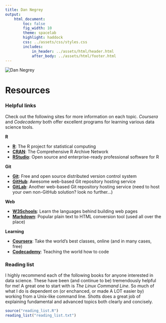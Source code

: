 ```yaml
---
title: Dan Negrey
output:
    html_document:
        toc: false
        fig_width: 10
        theme: spacelab
        highlight: haddock
        css: ../assets/css/styles.css
        includes:
            in_header: ../assets/html/header.html
            after_body: ../assets/html/footer.html
---
```


<img id="dnegrey" src="../assets/img/dnegrey.jpg" alt="Dan Negrey"/>

# Resources

### Helpful links

Check out the following sites for more information on each topic. *Coursera* and *Codecademy* both offer excellent programs for learning various data science tools. 

**R**

  * **[R](https://www.r-project.org/)**: The R project for statistical computing
  * **[CRAN](https://cran.r-project.org/)**: The Comprehensive R Archive Network
  * **[RStudio](https://www.rstudio.com/)**: Open source and enterprise-ready professional software for R

**Git**

  * **[Git](https://git-scm.com/)**: Free and open source distributed version control system
  * **[GitHub](https://github.com/)**: Awesome web-based Git repository hosting service
  * **[GitLab](https://about.gitlab.com/)**: Another web-based Git repository hosting service (need to host your own non-GitHub solution? look no further...)

**Web**

  * **[W3Schools](http://www.w3schools.com/)**: Learn the languages behind building web pages
  * **[Markdown](https://daringfireball.net/projects/markdown/)**: Popular plain text to HTML conversion tool (used all over the place)
  
**Learning**

  * **[Coursera](https://www.coursera.org/)**: Take the world's best classes, online (and in many cases, free)
  * **[Codecademy](https://www.codecademy.com/)**: Teaching the world how to code

### Reading list

I highly recommend each of the following books for anyone interested in data science. These have been (and continue to be) tremendously helpful for me! A great one to start with is *The Linux Command Line*. So much of what I do is dependent on (or enchanced, or made A LOT easier by) working from a Unix-like command line. Shotts does a great job of explaining fundamental and advanced topics both clearly and concisely.

```r
source("reading_list.R")
reading_list("reading_list.txt")
```

\  

\  

\  
